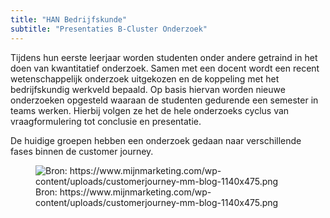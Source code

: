 ```yaml
---
title: "HAN Bedrijfskunde"
subtitle: "Presentaties B-Cluster Onderzoek"
---
```


Tijdens hun eerste leerjaar worden studenten onder andere getraind in het doen van kwantitatief onderzoek. Samen met een docent wordt een recent wetenschappelijk onderzoek uitgekozen en de koppeling met het bedrijfskundig werkveld bepaald. Op basis hiervan worden nieuwe onderzoeken opgesteld waaraan de studenten gedurende een semester in teams werken. Hierbij volgen ze het de hele onderzoeks cyclus van vraagformulering tot conclusie en presentatie.

De huidige groepen hebben een onderzoek gedaan naar verschillende fases binnen de customer journey.

![Bron: https://www.mijnmarketing.com/wp-content/uploads/customerjourney-mm-blog-1140x475.png](https://www.mijnmarketing.com/wp-content/uploads/customerjourney-mm-blog-1140x475.png)